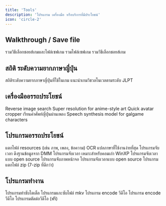 ```yaml
---
title: 'Tools'
description: 'โปรแกรม เครื่องมือ หรือบริการที่มีประโยชน์'
icon: 'circle-2'
---
```


## Walkthrough / Save file

<CardGroup cols={3}>
  <Card title="seiya-saiga" href="https://seiya-saiga.com">
    รวมวิธีเลือกชอยส์เกมและไฟล์เซฟเกม
  </Card>
  <Card title="SAGAO.Z セーブデータ" href="http://sagaoz.net/savedata">
    รวมไฟล์เซฟเกม
  </Card>
  <Card title="SAGAO.Z ゲーム攻略" href="http://sagaoz.net/foolmaker/game.html">
    รวมวิธีเลือกชอยส์เกม
  </Card>
</CardGroup>

## สถิติ ระดับความยากภาษาญี่ปุ่น

<CardGroup cols={3}>
  <Card title="Wareya Stats" href="http://wiki.wareya.moe/Stats">
    สถิติระดับความยากภาษาญี่ปุ่นที่ใช้ในเกม
  </Card>
  <Card title="JPDB" href="https://jpdb.io">
    แนะนำเกมวิชวลโนเวลตามระดับ JLPT
  </Card>
</CardGroup>

## เครื่องมืออรรถประโยชน์

<CardGroup cols={3}>
  <Card title="Saucenao" href="https://saucenao.com">
    Reverse image search
  </Card>
  <Card title="waifu2x" href="https://waifu2x.udp.jp/index.html">
    Super resolution for anime-style art
  </Card>
  <Card title="Avatar Cropper" href="https://avatarcropper.com">
    Quick avatar cropper
  </Card>
  <Card title="Kashify" href="https://kashify.onrender.com">
    เรียนคำศัพท์ญี่ปุ่นผ่านเพลง
  </Card>
  <Card title="Moe TTS" href="https://huggingface.co/spaces/skytnt/moe-tts">
    Speech synthesis model for galgame characters
  </Card>
</CardGroup>

## โปรแกรมอรรถประโยชน์

<CardGroup cols={3}>
  <Card title="GARbro" href="https://github.com/morkt/GARbro">
    แตกไฟล์ resources (เช่น ภาพ, เพลง, ข้อความ)
  </Card>
  <Card title="VNTranslator" href="https://vntranslator.carrd.co">
     OCR แปลภาษาที่ใช้งานง่ายที่สุด
  </Card>
  <Card title="Etupirka" href="https://github.com/Aixile/Etupirka">
    โปรแกรมจับเวลา ดึงฐานข้อมูลจาก DMM
  </Card>
  <Card title="MoeL2" href="https://www.vector.co.jp/soft/winnt/game/se462879.html">
    โปรแกรมจับเวลา เหมาะสำหรับคอมเก่า WinXP
  </Card>
  <Card title="ProcrastiTracker" href="https://strlen.com/procrastitracker">
    โปรแกรมจับเวลาแบบ open source
  </Card>
  <Card title="Greenshot" href="https://getgreenshot.org/downloads">
    โปรแกรมจับภาพหน้าจอ
  </Card>
  <Card title="Snipaste" href="https://www.snipaste.com">
    โปรแกรมจับเวลาแบบ open source
  </Card>
  <Card title="NanaZip" href="https://apps.microsoft.com/store/detail/nanazip/9N8G7TSCL18R">
    โปรแกรมแตกไฟล์ zip (7-zip ที่ดีกว่า)
  </Card>
</CardGroup>

## โปรแกรมทำงาน

<CardGroup cols={3}>
  <Card title="Aegisub" href="https://aegisub.org">
    โปรแกรมทำซับไตเติ้ล
  </Card>
  <Card title="MKVToolNix" href="https://www.videohelp.com/software/MKVToolNix">
    โปรแกรมแกะซับไฟล์ mkv
  </Card>
  <Card title="Handbrake" href="https://handbrake.fr/downloads.php">
    โปรแกรม encode วีดีโอ
  </Card>
  <Card title="MeGUI" href="https://sourceforge.net/projects/megui">
    โปรแกรม encode วีดีโอ
  </Card>
  <Card title="Capcut" href="https://www.capcut.com">
    โปรแกรมตัดต่อวีดีโอ (ฟรี)
  </Card>
</CardGroup>